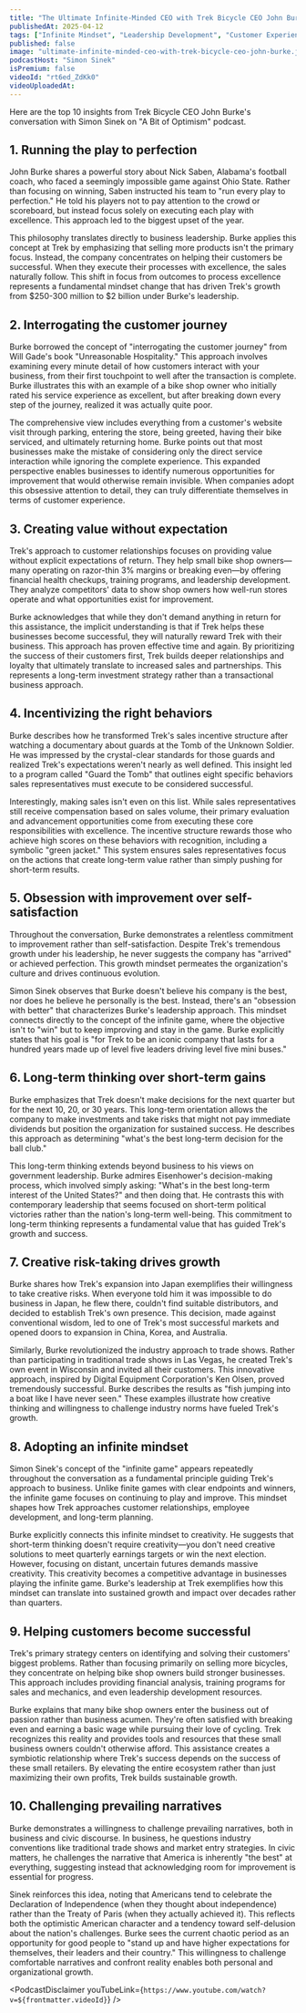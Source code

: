 ```yaml
---
title: "The Ultimate Infinite-Minded CEO with Trek Bicycle CEO John Burke | A Bit of Optimism Podcast"
publishedAt: 2025-04-12
tags: ["Infinite Mindset", "Leadership Development", "Customer Experience"]
published: false
image: "ultimate-infinite-minded-ceo-with-trek-bicycle-ceo-john-burke.jpg"
podcastHost: "Simon Sinek"
isPremium: false
videoId: "rt6ed_ZdKk0"
videoUploadedAt:
---
```



<PodcastSummaryPageLayout frontmatter={frontmatter}>

Here are the top 10 insights from Trek Bicycle CEO John Burke's conversation with Simon Sinek on "A Bit of Optimism" podcast.

## 1. Running the play to perfection

John Burke shares a powerful story about Nick Saben, Alabama's football coach, who faced a seemingly impossible game against Ohio State. Rather than focusing on winning, Saben instructed his team to "run every play to perfection." He told his players not to pay attention to the crowd or scoreboard, but instead focus solely on executing each play with excellence. This approach led to the biggest upset of the year.

This philosophy translates directly to business leadership. Burke applies this concept at Trek by emphasizing that selling more products isn't the primary focus. Instead, the company concentrates on helping their customers be successful. When they execute their processes with excellence, the sales naturally follow. This shift in focus from outcomes to process excellence represents a fundamental mindset change that has driven Trek's growth from $250-300 million to $2 billion under Burke's leadership.

## 2. Interrogating the customer journey

Burke borrowed the concept of "interrogating the customer journey" from Will Gade's book "Unreasonable Hospitality." This approach involves examining every minute detail of how customers interact with your business, from their first touchpoint to well after the transaction is complete. Burke illustrates this with an example of a bike shop owner who initially rated his service experience as excellent, but after breaking down every step of the journey, realized it was actually quite poor.

The comprehensive view includes everything from a customer's website visit through parking, entering the store, being greeted, having their bike serviced, and ultimately returning home. Burke points out that most businesses make the mistake of considering only the direct service interaction while ignoring the complete experience. This expanded perspective enables businesses to identify numerous opportunities for improvement that would otherwise remain invisible. When companies adopt this obsessive attention to detail, they can truly differentiate themselves in terms of customer experience.

## 3. Creating value without expectation

Trek's approach to customer relationships focuses on providing value without explicit expectations of return. They help small bike shop owners—many operating on razor-thin 3% margins or breaking even—by offering financial health checkups, training programs, and leadership development. They analyze competitors' data to show shop owners how well-run stores operate and what opportunities exist for improvement.

Burke acknowledges that while they don't demand anything in return for this assistance, the implicit understanding is that if Trek helps these businesses become successful, they will naturally reward Trek with their business. This approach has proven effective time and again. By prioritizing the success of their customers first, Trek builds deeper relationships and loyalty that ultimately translate to increased sales and partnerships. This represents a long-term investment strategy rather than a transactional business approach.

## 4. Incentivizing the right behaviors

Burke describes how he transformed Trek's sales incentive structure after watching a documentary about guards at the Tomb of the Unknown Soldier. He was impressed by the crystal-clear standards for those guards and realized Trek's expectations weren't nearly as well defined. This insight led to a program called "Guard the Tomb" that outlines eight specific behaviors sales representatives must execute to be considered successful.

Interestingly, making sales isn't even on this list. While sales representatives still receive compensation based on sales volume, their primary evaluation and advancement opportunities come from executing these core responsibilities with excellence. The incentive structure rewards those who achieve high scores on these behaviors with recognition, including a symbolic "green jacket." This system ensures sales representatives focus on the actions that create long-term value rather than simply pushing for short-term results.

## 5. Obsession with improvement over self-satisfaction

Throughout the conversation, Burke demonstrates a relentless commitment to improvement rather than self-satisfaction. Despite Trek's tremendous growth under his leadership, he never suggests the company has "arrived" or achieved perfection. This growth mindset permeates the organization's culture and drives continuous evolution.

Simon Sinek observes that Burke doesn't believe his company is the best, nor does he believe he personally is the best. Instead, there's an "obsession with better" that characterizes Burke's leadership approach. This mindset connects directly to the concept of the infinite game, where the objective isn't to "win" but to keep improving and stay in the game. Burke explicitly states that his goal is "for Trek to be an iconic company that lasts for a hundred years made up of level five leaders driving level five mini buses."

## 6. Long-term thinking over short-term gains

Burke emphasizes that Trek doesn't make decisions for the next quarter but for the next 10, 20, or 30 years. This long-term orientation allows the company to make investments and take risks that might not pay immediate dividends but position the organization for sustained success. He describes this approach as determining "what's the best long-term decision for the ball club."

This long-term thinking extends beyond business to his views on government leadership. Burke admires Eisenhower's decision-making process, which involved simply asking: "What's in the best long-term interest of the United States?" and then doing that. He contrasts this with contemporary leadership that seems focused on short-term political victories rather than the nation's long-term well-being. This commitment to long-term thinking represents a fundamental value that has guided Trek's growth and success.

## 7. Creative risk-taking drives growth

Burke shares how Trek's expansion into Japan exemplifies their willingness to take creative risks. When everyone told him it was impossible to do business in Japan, he flew there, couldn't find suitable distributors, and decided to establish Trek's own presence. This decision, made against conventional wisdom, led to one of Trek's most successful markets and opened doors to expansion in China, Korea, and Australia.

Similarly, Burke revolutionized the industry approach to trade shows. Rather than participating in traditional trade shows in Las Vegas, he created Trek's own event in Wisconsin and invited all their customers. This innovative approach, inspired by Digital Equipment Corporation's Ken Olsen, proved tremendously successful. Burke describes the results as "fish jumping into a boat like I have never seen." These examples illustrate how creative thinking and willingness to challenge industry norms have fueled Trek's growth.

## 8. Adopting an infinite mindset

Simon Sinek's concept of the "infinite game" appears repeatedly throughout the conversation as a fundamental principle guiding Trek's approach to business. Unlike finite games with clear endpoints and winners, the infinite game focuses on continuing to play and improve. This mindset shapes how Trek approaches customer relationships, employee development, and long-term planning.

Burke explicitly connects this infinite mindset to creativity. He suggests that short-term thinking doesn't require creativity—you don't need creative solutions to meet quarterly earnings targets or win the next election. However, focusing on distant, uncertain futures demands massive creativity. This creativity becomes a competitive advantage in businesses playing the infinite game. Burke's leadership at Trek exemplifies how this mindset can translate into sustained growth and impact over decades rather than quarters.

## 9. Helping customers become successful

Trek's primary strategy centers on identifying and solving their customers' biggest problems. Rather than focusing primarily on selling more bicycles, they concentrate on helping bike shop owners build stronger businesses. This approach includes providing financial analysis, training programs for sales and mechanics, and even leadership development resources.

Burke explains that many bike shop owners enter the business out of passion rather than business acumen. They're often satisfied with breaking even and earning a basic wage while pursuing their love of cycling. Trek recognizes this reality and provides tools and resources that these small business owners couldn't otherwise afford. This assistance creates a symbiotic relationship where Trek's success depends on the success of these small retailers. By elevating the entire ecosystem rather than just maximizing their own profits, Trek builds sustainable growth.

## 10. Challenging prevailing narratives

Burke demonstrates a willingness to challenge prevailing narratives, both in business and civic discourse. In business, he questions industry conventions like traditional trade shows and market entry strategies. In civic matters, he challenges the narrative that America is inherently "the best" at everything, suggesting instead that acknowledging room for improvement is essential for progress.

Sinek reinforces this idea, noting that Americans tend to celebrate the Declaration of Independence (when they thought about independence) rather than the Treaty of Paris (when they actually achieved it). This reflects both the optimistic American character and a tendency toward self-delusion about the nation's challenges. Burke sees the current chaotic period as an opportunity for good people to "stand up and have higher expectations for themselves, their leaders and their country." This willingness to challenge comfortable narratives and confront reality enables both personal and organizational growth.

<PodcastDisclaimer
  youTubeLink={`https://www.youtube.com/watch?v=${frontmatter.videoId}`}
/>

</PodcastSummaryPageLayout>
